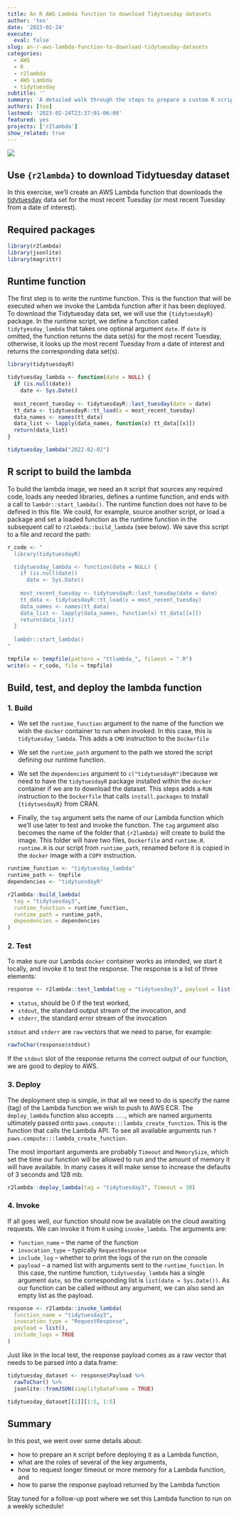 ```yaml
---
title: An R AWS Lambda function to download Tidytuesday datasets
author: 'teo'
date: '2023-02-24'
execute:
  eval: false
slug: an-r-aws-lambda-function-to-download-tidytuesday-datasets
categories:
  - AWS
  - R
  - r2lambda
  - AWS Lambda
  - tidytuesday
subtitle: ''
summary: 'A detailed walk through the steps to prepare a custom R script for deployment as AWS Lambda with the `r2lambda` package. How to prepare an `R` script? What are the roles of several key arguments? How to request longer timeout or more memory for a Lambda function? How to parse the response payload returned by the Lambda function?'
authors: [teo]
lastmod: '2023-02-24T23:37:01-06:00'
featured: yes
projects: ['r2lambda']
show_related: true
---
```


[![](https://ko-fi.com/img/githubbutton_sm.svg)](https://ko-fi.com/J3J8133RYV)

## Use `{r2lambda}` to download Tidytuesday dataset

In this exercise, we'll create an AWS Lambda function that downloads
the [tidytuesday](https://github.com/rfordatascience/tidytuesday/tree/master/data/2023/2023-02-07) 
data set for the most recent Tuesday (or most recent Tuesday from a date of interest).

## Required packages

```r
library(r2lambda)
library(jsonlite)
library(magrittr)
```

## Runtime function

The first step is to write the runtime function. This is the function that will be
executed when we invoke the Lambda function after it has been deployed. To download 
the Tidytuesday data set, we will use the `{tidytuesdayR}` package. In the runtime 
script, we define a function called `tidytyesday_lambda` that takes one optional 
argument `date`. If `date` is omitted, the function returns the data set(s) for the most 
recent Tuesday, otherwise, it looks up the most recent Tuesday from a date of interest 
and returns the corresponding data set(s).

```r
library(tidytuesdayR)

tidytuesday_lambda <- function(date = NULL) {
  if (is.null(date))
    date <- Sys.Date()
  
  most_recent_tuesday <- tidytuesdayR::last_tuesday(date = date)
  tt_data <- tidytuesdayR::tt_load(x = most_recent_tuesday)
  data_names <- names(tt_data)
  data_list <- lapply(data_names, function(x) tt_data[[x]])
  return(data_list)
}

tidytuesday_lambda("2022-02-02")
```

## R script to build the lambda

To build the lambda image, we need an `R` script that sources any required code,
loads any needed libraries, defines a runtime function, and ends with a call to 
`lambdr::start_lambda()`. The runtime function does not have to be defined in this 
file. We could, for example, source another script, or load a package and set a 
loaded function as the runtime function in the subsequent call to `r2lambda::build_lambda`
(see below). We save this script to a file and record the path:

```r
r_code <- "
  library(tidytuesdayR)

  tidytuesday_lambda <- function(date = NULL) {
    if (is.null(date))
      date <- Sys.Date()
    
    most_recent_tuesday <- tidytuesdayR::last_tuesday(date = date)
    tt_data <- tidytuesdayR::tt_load(x = most_recent_tuesday)
    data_names <- names(tt_data)
    data_list <- lapply(data_names, function(x) tt_data[[x]])
    return(data_list)
  }
  
  lambdr::start_lambda()
"

tmpfile <- tempfile(pattern = "ttlambda_", fileext = ".R")
write(x = r_code, file = tmpfile)
```

## Build, test, and deploy the lambda function

### 1. Build

- We set the `runtime_function` argument to the name of the function we wish the 
`docker` container to run when invoked. In this case, this is `tidytuesday_lambda`.
This adds a `CMD` instruction to the `Dockerfile`

- We set the `runtime_path` argument to the path we stored the script defining our
runtime function.

- We set the `dependencies` argument to `c("tidytuesdayR")`because we need to 
have the `tidytuesdayR` package installed within the `docker` container if we are
to download the dataset. This steps adds a `RUN` instruction to the `Dockerfile`
that calls `install.packages` to install `{tidytuesdayR}` from CRAN.

- Finally, the `tag` argument sets the name of our Lambda function which we'll use 
later to test and invoke the function. The `tag` argument also becomes the name of 
the folder that `{r2lambda}` will create to build the image. This folder will have
two files, `Dockerfile` and `runtime.R`. `runtime.R` is our script from `runtime_path`,
renamed before it is copied in the `docker` image with a `COPY` instruction.

```r
runtime_function <- "tidytuesday_lambda"
runtime_path <- tmpfile
dependencies <- "tidytuesdayR"

r2lambda::build_lambda(
  tag = "tidytuesday3",
  runtime_function = runtime_function,
  runtime_path = runtime_path,
  dependencies = dependencies
)
```

### 2. Test

To make sure our Lambda `docker` container works as intended, we start it locally,
and invoke it to test the response. The response is a list of three elements:

```r
response <- r2lambda::test_lambda(tag = "tidytuesday3", payload = list(date = Sys.Date()))
```

- `status`, should be 0 if the test worked,
- `stdout`, the standard output stream of the invocation, and
- `stderr`, the standard error stream of the invocation

`stdout` and `stderr` are `raw` vectors that we need to parse, for example:

```r
rawToChar(response$stdout) 
```

If the `stdout` slot of the response returns the correct output of our function,
we are good to deploy to AWS.

### 3. Deploy

The deployment step is simple, in that all we need to do is specify the name (tag) of 
the Lambda function we wish to push to AWS ECR. The `deploy_lambda` function also
accepts `...`, which are named arguments ultimately passed onto 
`paws.compute:::lambda_create_function`. This is the function that calls the Lambda
API. To see all available arguments run `?paws.compute:::lambda_create_function`.

The most important arguments are probably `Timeout` and `MemorySize`, which set 
the time our function will be allowed to run and the amount of memory it will have
available. In many cases it will make sense to increase the defaults of 3 seconds
and 128 mb.

```r
r2lambda::deploy_lambda(tag = "tidytuesday3", Timeout = 30)
```

### 4. Invoke 

If all goes well, our function should now be available on the cloud awaiting requests.
We can invoke it from `R` using `invoke_lambda`. The arguments are:

- `function_name` -- the name of the function
- `invocation_type` -- typically `RequestResponse`
- `include_log` -- whether to print the logs of the run on the console
- `payload` -- a named list with arguments sent to the `runtime_function`. In this
case, the runtime function, `tidytuesday_lambda` has a single argument `date`, so
the corresponding list is `list(date = Sys.Date())`. As our function can be called
without any argument, we can also send an empty list as the payload.

```r
response <- r2lambda::invoke_lambda(
  function_name = "tidytuesday3",
  invocation_type = "RequestResponse",
  payload = list(),
  include_logs = TRUE
)
```

Just like in the local test, the response payload comes as a raw vector that needs to 
be parsed into a data.frame:

```r
tidytuesday_dataset <- response$Payload %>% 
  rawToChar() %>% 
  jsonlite::fromJSON(simplifyDataFrame = TRUE)

tidytuesday_dataset[[1]][1:5, 1:5]
```

## Summary

In this post, we went over some details about:

- how to prepare an `R` script before deploying it as a Lambda function,   
- what are the roles of several of the key arguments,   
- how to request longer timeout or more memory for a Lambda function, and    
- how to parse the response payload returned by the Lambda function

Stay tuned for a follow-up post where we set this Lambda function to run on a 
weekly schedule!
